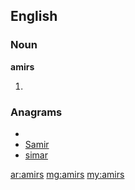 ==English==

===Noun===
'''amirs'''

# {{plural of|[[amir]]}}

===Anagrams===
* {{alphagram|aimrs}}
* [[Samir#English|Samir]]
* [[simar#English|simar]]

[[ar:amirs]]
[[mg:amirs]]
[[my:amirs]]